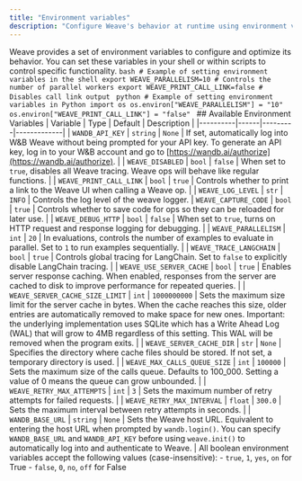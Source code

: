 ```yaml
---
title: "Environment variables"
description: "Configure Weave's behavior at runtime using environment variables"
---
```

Weave provides a set of environment variables to configure and optimize its behavior. You can set these variables in your shell or within scripts to control specific functionality. ```bash # Example of setting environment variables in the shell export WEAVE_PARALLELISM=10 # Controls the number of parallel workers export WEAVE_PRINT_CALL_LINK=false # Disables call link output ``` ```python # Example of setting environment variables in Python import os os.environ["WEAVE_PARALLELISM"] = "10" os.environ["WEAVE_PRINT_CALL_LINK"] = "false" ``` ## Available Environment Variables | Variable | Type | Default | Description | |----------|------|---------|-------------| | `WANDB_API_KEY` | `string` | `None` | If set, automatically log into W&B Weave without being prompted for your API key. To generate an API key, log in to your W&B account and go to [https://wandb.ai/authorize](https://wandb.ai/authorize). | | `WEAVE_DISABLED` | `bool` | `false` | When set to `true`, disables all Weave tracing. Weave ops will behave like regular functions. | | `WEAVE_PRINT_CALL_LINK` | `bool` | `true` | Controls whether to print a link to the Weave UI when calling a Weave op. | | `WEAVE_LOG_LEVEL` | `str` | `INFO` | Controls the log level of the weave logger. | `WEAVE_CAPTURE_CODE` | `bool` | `true` | Controls whether to save code for ops so they can be reloaded for later use. | | `WEAVE_DEBUG_HTTP` | `bool` | `false` | When set to `true`, turns on HTTP request and response logging for debugging. | | `WEAVE_PARALLELISM` | `int` | `20` | In evaluations, controls the number of examples to evaluate in parallel. Set to `1` to run examples sequentially. | | `WEAVE_TRACE_LANGCHAIN` | `bool` | `true` | Controls global tracing for LangChain. Set to `false` to explicitly disable LangChain tracing. | | `WEAVE_USE_SERVER_CACHE` | `bool` | `true` | Enables server response caching. When enabled, responses from the server are cached to disk to improve performance for repeated queries. | | `WEAVE_SERVER_CACHE_SIZE_LIMIT` | `int` | `1000000000` | Sets the maximum size limit for the server cache in bytes. When the cache reaches this size, older entries are automatically removed to make space for new ones. Important: the underlying implementation uses SQLite which has a Write Ahead Log (WAL) that will grow to 4MB regardless of this setting. This WAL will be removed when the program exits. | | `WEAVE_SERVER_CACHE_DIR` | `str` | `None` | Specifies the directory where cache files should be stored. If not set, a temporary directory is used. | | `WEAVE_MAX_CALLS_QUEUE_SIZE` | `int` | `100000` | Sets the maximum size of the calls queue. Defaults to 100_000. Setting a value of 0 means the queue can grow unbounded. | | `WEAVE_RETRY_MAX_ATTEMPTS` | `int` | `3` | Sets the maximum number of retry attempts for failed requests. | | `WEAVE_RETRY_MAX_INTERVAL` | `float` | `300.0` | Sets the maximum interval between retry attempts in seconds. | | `WANDB_BASE_URL` | `string` | `None` | Sets the Weave host URL. Equivalent to entering the host URL when prompted by `wandb.login()`. You can specify `WANDB_BASE_URL` and `WANDB_API_KEY` before using `weave.init()` to automatically log into and authenticate to Weave. | <Note> All boolean environment variables accept the following values (case-insensitive): - `true`, `1`, `yes`, `on` for True - `false`, `0`, `no`, `off` for False </Note>